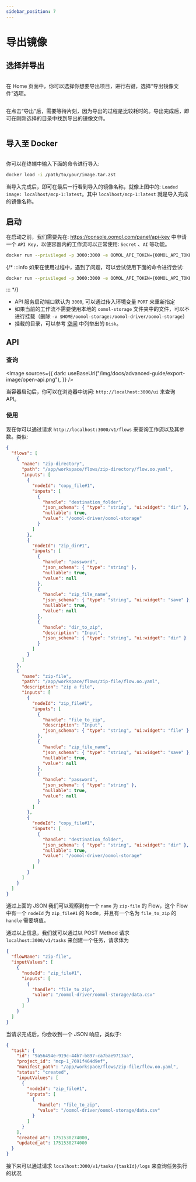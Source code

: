 ```yaml
---
sidebar_position: 7
---
```



# 导出镜像

## 选择并导出

<div className="image-container">
  <Image
    style={{ width: "450px" }}
    sources={{
      dark: useBaseUrl("/img/docs/advanced-guide/export-image/home-select.png"),
    }}
  />
</div>

在 Home 页面中，你可以选择你想要导出项目，进行右键，选择“导出镜像文件”选项。

<div className="image-container">
  <Image
    style={{ width: "650px" }}
    sources={{
      dark: useBaseUrl("/img/docs/advanced-guide/export-image/options.png"),
    }}
  />
</div>

在点击“导出”后，需要等待片刻，因为导出的过程是比较耗时的。导出完成后，即可在刚刚选择的目录中找到导出的镜像文件。

<div className="image-container">
  <Image
    style={{ width: "450px" }}
    sources={{
      dark: useBaseUrl("/img/docs/advanced-guide/export-image/export-tar-zst.png"),
    }}
  />
</div>

## 导入至 Docker

<div className="image-container">
  <Image
    style={{ width: "650px" }}
    sources={{
      dark: useBaseUrl("/img/docs/advanced-guide/export-image/load-to-docker.png"),
    }}
  />
</div>

你可以在终端中输入下面的命令进行导入:

```bash
docker load -i /path/to/your/image.tar.zst
```

当导入完成后，即可在最后一行看到导入的镜像名称，就像上图中的: `Loaded image: localhost/mcp-1:latest`。其中 `localhost/mcp-1:latest` 就是导入完成的镜像名称。

## 启动

在启动之前，我们需要先在: https://console.oomol.com/panel/api-key 中申请一个 `API Key`，以便容器内的工作流可以正常使用: `Secret` 、`AI` 等功能。


```bash
docker run --privileged -p 3000:3000 -e OOMOL_API_TOKEN={OOMOL_API_TOKEN} -v $HOME/oomol-storage:/oomol-driver/oomol-storage localhost/mcp-1:latest
```

{/* :::info
如果在使用过程中，遇到了问题，可以尝试使用下面的命令进行尝试:

```bash
docker run --privileged -p 3000:3000 -e OOMOL_API_TOKEN={OOMOL_API_TOKEN} -v $HOME/oomol-storage:/oomol-driver/oomol-storage localhost/mcp-1:latest
```
::: */}

* API 服务启动端口默认为 `3000`, 可以通过传入环境变量 `PORT` 来重新指定
* 如果当前的工作流不需要使用本地的 `oomol-storage` 文件夹中的文件，可以不进行挂载（删除 `-v $HOME/oomol-storage:/oomol-driver/oomol-storage`）
* 挂载的目录，可以参考 [空间](https://oomol.com/zh-CN/docs/get-started/interface/home#%E7%A9%BA%E9%97%B4%E9%A1%B5%E9%9D%A2) 中列举出的 `Disk`。

## API

### 查询

<Image
  sources={{
    dark: useBaseUrl("/img/docs/advanced-guide/export-image/open-api.png"),
  }}
/>

当容器启动后，你可以在浏览器中访问: `http://localhost:3000/ui` 来查询 API。

### 使用

现在你可以通过请求 `http://localhost:3000/v1/flows` 来查询工作流以及其参数。类似:

```json
{
  "flows": [
    {
      "name": "zip-directory",
      "path": "/app/workspace/flows/zip-directory/flow.oo.yaml",
      "inputs": [
        {
          "nodeId": "copy_file#1",
          "inputs": [
            {
              "handle": "destination_folder",
              "json_schema": { "type": "string", "ui:widget": "dir" },
              "nullable": true,
              "value": "/oomol-driver/oomol-storage"
            }
          ]
        },
        {
          "nodeId": "zip_dir#1",
          "inputs": [
            {
              "handle": "password",
              "json_schema": { "type": "string" },
              "nullable": true,
              "value": null
            },
            {
              "handle": "zip_file_name",
              "json_schema": { "type": "string", "ui:widget": "save" },
              "nullable": true,
              "value": null
            },
            {
              "handle": "dir_to_zip",
              "description": "Input",
              "json_schema": { "type": "string", "ui:widget": "dir" }
            }
          ]
        }
      ]
    },
    {
      "name": "zip-file",
      "path": "/app/workspace/flows/zip-file/flow.oo.yaml",
      "description": "zip a file",
      "inputs": [
        {
          "nodeId": "zip_file#1",
          "inputs": [
            {
              "handle": "file_to_zip",
              "description": "Input",
              "json_schema": { "type": "string", "ui:widget": "file" }
            },
            {
              "handle": "zip_file_name",
              "json_schema": { "type": "string", "ui:widget": "save" },
              "nullable": true,
              "value": null
            },
            {
              "handle": "password",
              "json_schema": { "type": "string" },
              "nullable": true,
              "value": null
            }
          ]
        },
        {
          "nodeId": "copy_file#1",
          "inputs": [
            {
              "handle": "destination_folder",
              "json_schema": { "type": "string", "ui:widget": "dir" },
              "nullable": true,
              "value": "/oomol-driver/oomol-storage"
            }
          ]
        }
      ]
    }
  ]
}
```

通过上面的 JSON 我们可以观察到有一个 `name` 为 `zip-file` 的 Flow，这个 Flow 中有一个 `nodeId` 为 `zip_file#1` 的 Node，并且有一个名为 `file_to_zip` 的 `handle` 需要填值。

通过以上信息，我们就可以通过以 POST Method 请求 `localhost:3000/v1/tasks` 来创建一个任务，请求体为

```json
{
  "flowName": "zip-file",
  "inputValues": [
    {
      "nodeId": "zip_file#1",
      "inputs": [
        {
          "handle": "file_to_zip",
          "value": "/oomol-driver/oomol-storage/data.csv"
        }
      ]
    }
  ]
}
```

当请求完成后，你会收到一个 JSON 响应，类似于:

```json
{
  "task": {
    "id": "9a56494e-919c-44b7-b897-ca7bae9713aa",
    "project_id": "mcp-1_7691f464d9ef",
    "manifest_path": "/app/workspace/flows/zip-file/flow.oo.yaml",
    "status": "created",
    "inputValues": [
      {
        "nodeId": "zip_file#1",
        "inputs": [
          {
            "handle": "file_to_zip",
            "value": "/oomol-driver/oomol-storage/data.csv"
          }
        ]
      }
    ],
    "created_at": 1751530274000,
    "updated_at": 1751530274000
  }
}
```

接下来可以通过请求 `localhost:3000/v1/tasks/{taskId}/logs` 来查询任务执行的状况
